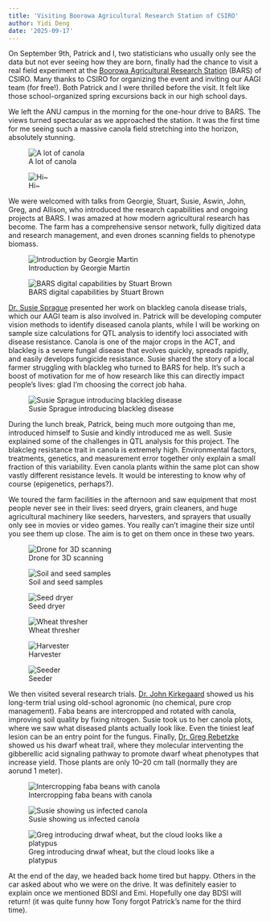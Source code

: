 ```yaml
---
title: 'Visiting Boorowa Agricultural Research Station of CSIRO'
author: Yidi Deng
date: '2025-09-17'
---
```


On September 9th, Patrick and I, two statisticians who usually only see the data but not ever seeing how they are born, finally had the chance to visit a real field experiment at the [Boorowa Agricultural Research Station](https://www.csiro.au/en/about/locations/state-locations/nsw/boorowa) (BARS) of CSIRO. Many thanks to CSIRO for organizing the event and inviting our AAGI team (for free!). Both Patrick and I were thrilled before the visit. It felt like those school-organized spring excursions back in our high school days.

We left the ANU campus in the morning for the one-hour drive to BARS. The views turned spectacular as we approached the station. It was the first time for me seeing such a massive canola field stretching into the horizon, absolutely stunning.

::: {layout="[[40, 22.5]]"}

![A lot of canola](canola-skylinejpg.jpg){.lightbox group="g1"}

![Hi~](me-and-patrick.jpg){.lightbox group="g1"}

:::

We were welcomed with talks from Georgie, Stuart, Susie, Aswin, John, Greg, and Allison, who introduced the research capabilities and ongoing projects at BARS. I was amazed at how modern agricultural research has become. The farm has a comprehensive sensor network, fully digitized data and research management, and even drones scanning fields to phenotype biomass.

::: {layout-ncol=2}

![Introduction by Georgie Martin](Georgie-Martin.jpg){.lightbox group="g2"}

![BARS digital capabilities by Stuart Brown](Stuart-Brown.jpg){.lightbox group="g2"}

:::


[Dr. Susie Sprague](https://people.csiro.au/s/s/susan-sprague) presented her work on blackleg canola disease trials, which our AAGI team is also involved in. Patrick will be developing computer vision methods to identify diseased canola plants, while I will be working on sample size calculations for QTL analysis to identify loci associated with disease resistance. Canola is one of the major crops in the ACT, and blackleg is a severe fungal disease that evolves quickly, spreads rapidly, and easily develops fungicide resistance. Susie shared the story of a local farmer struggling with blackleg who turned to BARS for help. It's such a  boost of motivation for me of how research like this can directly impact people’s lives: glad I'm choosing the correct job haha.  

::: {layout="[[-25,50,-25]]"}

![Susie Sprague introducing blackleg disease](Blackleg-disease.jpg){.lightbox group="g3"}

:::


During the lunch break, Patrick, being much more outgoing than me, introduced himself to Susie and kindly introduced me as well. Susie explained some of the challenges in QTL analysis for this project. The blakcleg resistance trait in canola is extremely high. Environmental factors, treatments, genetics, and measurement error together only explain a small fraction of this variability. Even canola plants within the same plot can show vastly different resistance levels. It would be interesting to know why of course  (epigenetics, perhaps?).

We toured the farm facilities in the afternoon and saw equipment that most people never see in their lives: seed dryers, grain cleaners, and huge agricultural machinery like seeders, harvesters, and sprayers that usually only see in movies or video games. You really can’t imagine their size until you see them up close. The aim is to get on them once in these two years. 

::: {layout="[[25,25,25,25],[50,50]]"}

![Drone for 3D scanning](drones.jpg){.lightbox group="g4"}

![Soil and seed samples](sample.jpg){.lightbox group="g4"}

![Seed dryer](dryer.jpg){.lightbox group="g4"}

![Wheat thresher](filter.jpg){.lightbox group="g4"}

![Harvester](harvester.jpg){.lightbox group="g4"}

![Seeder](seeder.jpg){.lightbox group="g4"}

:::

We then visited several research trials. [Dr. John Kirkegaard](https://people.csiro.au/k/j/john-kirkegaard) showed us his long-term trial using old-school agronomic (no chemical, pure crop management). Faba beans are intercropped and rotated with canola, improving soil quality by fixing nitrogen. Susie took us to her canola plots, where we saw what diseased plants actually look like. Even the tiniest leaf lesion can be an entry point for the fungus. Finally, [Dr. Greg Rebetzke](https://people.csiro.au/r/g/greg-rebetzke) showed us his dwarf wheat trail, where they molecular interventing the gibberellic acid signaling pathway to promote dwarf wheat phenotypes that increase yield. Those plants are only 10–20 cm tall (normally they are aorund 1 meter).

::: {layout="[[25,25,50]]"}

![Intercropping faba beans with canola](intercrop.jpg){.lightbox group="g5"}

![Susie showing us infected canola](blackleg.jpg){.lightbox group="g5"}

![Greg introducing drwaf wheat, but the cloud looks like a platypus](cloud.jpg){.lightbox group="g5"}

:::


At the end of the day, we headed back home tired but happy. Others in the car asked about who we were on the drive. It was definitely easier to explain once we mentioned BDSI and Emi. Hopefully one day BDSI will return! (it was quite funny how Tony forgot Patrick’s name for the third time).